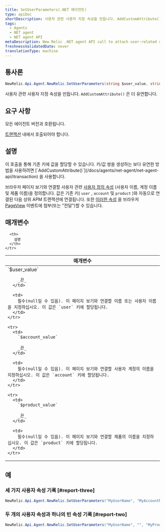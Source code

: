```yaml
---
title: SetUserParameters(.NET 에이전트)
type: apiDoc
shortDescription: 사용자 관련 사용자 지정 속성을 만듭니다. AddCustomAttribute()가 더 유연합니다.
tags:
  - Agents
  - NET agent
  - NET agent API
metaDescription: New Relic .NET agent API call to attach user-related custom attributes to APM and browser events.
freshnessValidatedDate: never
translationType: machine
---
```


## 통사론

```cs
NewRelic.Api.Agent.NewRelic.SetUserParameters(string $user_value, string $account_value, string $product_value)
```

사용자 관련 사용자 지정 속성을 만듭니다. `AddCustomAttribute()` 은 더 유연합니다.

## 요구 사항

모든 에이전트 버전과 호환됩니다.

[트랜잭션](/docs/accounts-partnerships/education/getting-started-new-relic/glossary#transaction) 내에서 호출되어야 합니다.

## 설명

<Callout variant="tip">
  이 호출을 통해 기존 키에 값을 할당할 수 있습니다. 키/값 쌍을 생성하는 보다 유연한 방법을 사용하려면 [`AddCustomAttribute()`](/docs/agents/net-agent/net-agent-api/itransaction) 을 사용합니다.
</Callout>

브라우저 페이지 보기와 연결할 사용자 관련 [사용자 정의 속성](/docs/agents/manage-apm-agents/agent-metrics/agent-attributes) (사용자 이름, 계정 이름 및 제품 이름)을 정의합니다. 값은 기존 키( `user` , `account` 및 `product` )와 자동으로 연결된 다음 상위 APM 트랜잭션에 연결됩니다. 또한 [이러한 속성](/docs/insights/new-relic-insights/decorating-events/insights-custom-attributes#forwarding-attributes) 을 브라우저 [PageView](/docs/agents/manage-apm-agents/agent-metrics/agent-attributes#destinations) 이벤트에 첨부(또는 "전달")할 수 있습니다.

## 매개변수

<table>
  <thead>
    <tr>
      <th width="25%">
        매개변수
      </th>

      <th>
        설명
      </th>
    </tr>
  </thead>

  <tbody>
    <tr>
      <td>
        `$user_value`

        _끈_
      </td>

      <td>
        필수(null일 수 있음). 이 페이지 보기와 연결할 이름 또는 사용자 이름을 지정하십시오. 이 값은 `user` 키에 할당됩니다.
      </td>
    </tr>

    <tr>
      <td>
        `$account_value`

        _끈_
      </td>

      <td>
        필수(null일 수 있음). 이 페이지 보기와 연결할 사용자 계정의 이름을 지정하십시오. 이 값은 `account` 키에 할당됩니다.
      </td>
    </tr>

    <tr>
      <td>
        `$product_value`

        _끈_
      </td>

      <td>
        필수(null일 수 있음). 이 페이지 보기와 연결할 제품의 이름을 지정하십시오. 이 값은 `product` 키에 할당됩니다.
      </td>
    </tr>
  </tbody>
</table>

## 예

### 세 가지 사용자 속성 기록 [#report-three]

```cs
NewRelic.Api.Agent.NewRelic.SetUserParameters("MyUserName", "MyAccountName", "MyProductName");
```

### 두 개의 사용자 속성과 하나의 빈 속성 기록 [#report-two]

```cs
NewRelic.Api.Agent.NewRelic.SetUserParameters("MyUserName", "", "MyProductName");
```